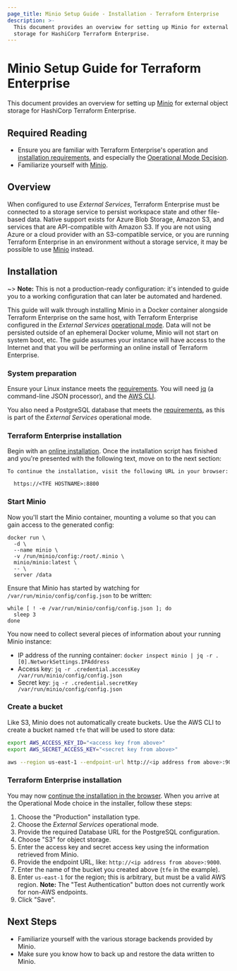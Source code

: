 ```yaml
---
page_title: Minio Setup Guide - Installation - Terraform Enterprise
description: >-
  This document provides an overview for setting up Minio for external object
  storage for HashiCorp Terraform Enterprise.
---
```


# Minio Setup Guide for Terraform Enterprise

This document provides an overview for setting up [Minio](https://minio.io) for external object storage for HashiCorp Terraform Enterprise.

## Required Reading

- Ensure you are familiar with Terraform Enterprise's operation and [installation requirements](/enterprise/before-installing), and especially the [Operational Mode Decision](/enterprise/before-installing/#operational-mode-decision).
- Familiarize yourself with [Minio](https://minio.io).

## Overview

When configured to use _External Services_, Terraform Enterprise must be connected to a storage service to persist workspace state and other file-based data. Native support exists for Azure Blob Storage, Amazon S3, and services that are API-compatible with Amazon S3. If you are not using Azure or a cloud provider with an S3-compatible service, or you are running Terraform Enterprise in an environment without a storage service, it may be possible to use [Minio](https://minio.io) instead.

## Installation

~> **Note:** This is not a production-ready configuration: it's intended to guide you to a working configuration that can later be automated and hardened.

This guide will walk through installing Minio in a Docker container alongside Terraform Enterprise on the same host, with Terraform Enterprise configured in the _External Services_ [operational mode](/enterprise/before-installing/#choose-an-operational-mode). Data will not be persisted outside of an ephemeral Docker volume, Minio will not start on system boot, etc. The guide assumes your instance will have access to the Internet and that you will be performing an online install of Terraform Enterprise.

### System preparation

Ensure your Linux instance meets the [requirements](/enterprise/before-installing/#configure-linux-instance). You will need [jq](https://stedolan.github.io/jq/) (a command-line JSON processor), and the [AWS CLI](https://aws.amazon.com/cli/).

You also need a PostgreSQL database that meets the [requirements](/enterprise/before-installing/data-storage-requirements/postgres-requirements), as this is part of the _External Services_ operational mode.

### Terraform Enterprise installation

Begin with an [online installation](/enterprise/install/interactive/installer#run-the-installer-online). Once the installation script has finished and you're presented with the following text, move on to the next section:

```
To continue the installation, visit the following URL in your browser:

  https://<TFE HOSTNAME>:8800
```

### Start Minio

Now you'll start the Minio container, mounting a volume so that you can gain access to the generated config:

```
docker run \
  -d \
  --name minio \
  -v /run/minio/config:/root/.minio \
  minio/minio:latest \
  -- \
  server /data
```

Ensure that Minio has started by watching for `/var/run/minio/config/config.json` to be written:

```
while [ ! -e /var/run/minio/config/config.json ]; do
  sleep 3
done
```

You now need to collect several pieces of information about your running Minio instance:

- IP address of the running container: `docker inspect minio | jq -r .[0].NetworkSettings.IPAddress`
- Access key: `jq -r .credential.accessKey /var/run/minio/config/config.json`
- Secret key: `jq -r .credential.secretKey /var/run/minio/config/config.json`

### Create a bucket

Like S3, Minio does not automatically create buckets. Use the AWS CLI to create a bucket named `tfe` that will be used to store data:

```bash
export AWS_ACCESS_KEY_ID="<access key from above>"
export AWS_SECRET_ACCESS_KEY="<secret key from above>"

aws --region us-east-1 --endpoint-url http://<ip address from above>:9000 s3 mb s3://tfe
```

### Terraform Enterprise installation

You may now [continue the installation in the browser](/enterprise/install/interactive/installer#continue-installation-in-browser). When you arrive at the Operational Mode choice in the installer, follow these steps:

1. Choose the "Production" installation type.
1. Choose the _External Services_ operational mode.
1. Provide the required Database URL for the PostgreSQL configuration.
1. Choose "S3" for object storage.
1. Enter the access key and secret access key using the information retrieved from Minio.
1. Provide the endpoint URL, like: `http://<ip address from above>:9000`.
1. Enter the name of the bucket you created above (`tfe` in the example).
1. Enter `us-east-1` for the region; this is arbitrary, but must be a valid AWS region.
   **Note:** The "Test Authentication" button does not currently work for non-AWS endpoints.
1. Click "Save".

## Next Steps

- Familiarize yourself with the various storage backends provided by Minio.
- Make sure you know how to back up and restore the data written to Minio.
